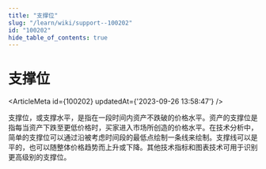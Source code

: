 ```yaml
---
title: "支撑位"
slug: "/learn/wiki/support--100202"
id: "100202"
hide_table_of_contents: true
---
```



# 支撑位

<ArticleMeta id={100202} updatedAt={'2023-09-26 13:58:47'} />
<div className='border-solid border-b border-t-0 my-4 border-[var(--ifm-color-gray-300)]' />

支撑位，或支撑水平，是指在一段时间内资产不跌破的价格水平。资产的支撑位是指每当资产下跌至更低价格时，买家进入市场所创造的价格水平。在技术分析中，简单的支撑位可以通过沿被考虑时间段的最低点绘制一条线来绘制。支撑线可以是平的，也可以随整体价格趋势而上升或下降。其他技术指标和图表技术可用于识别更高级别的支撑位。
